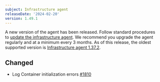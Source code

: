 ```yaml
---
subject: Infrastructure agent
releaseDate: '2024-02-20'
version: 1.49.1
---
```


A new version of the agent has been released. Follow standard procedures to [update the infrastructure agent](https://docs.newrelic.com/docs/infrastructure/install-configure-manage-infrastructure/update-or-uninstall/update-infrastructure-agent). We recommend you upgrade the agent regularly and at a minimum every 3 months. As of this release, the oldest supported version is [Infrastructure agent 1.37.2](https://docs.newrelic.com/docs/release-notes/infrastructure-release-notes/infrastructure-agent-release-notes/new-relic-infrastructure-agent-1372/).

## Changed
* Log Container initialization errors [#1810](https://github.com/newrelic/infrastructure-agent/pull/1810)
